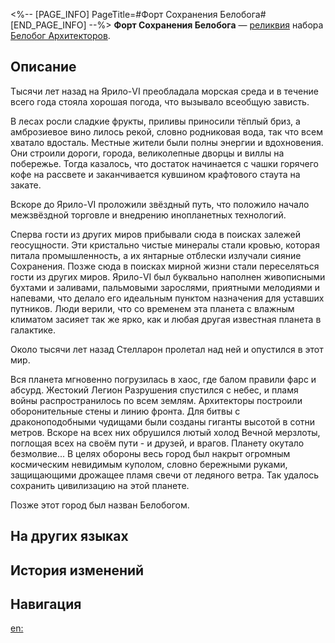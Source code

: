 <%-- [PAGE_INFO]
PageTitle=#Форт Сохранения Белобога#
[END_PAGE_INFO] --%>
{{Реликвия Инфобокс
|id          = 63045
|Изображение = Предмет Форт Сохранения Белобога.png
|Набор       = Белобог Архитекторов
|Предмет     = Планарная сфера
|Упоминания  = 
}}
{{Описание|Внутри запечатана самая популярная достопримечательность Административного района в Белобоге - Монумент вечнозимья. Люди, проходящие мимо этого памятника, всегда чувствуют на себе его согревающий и оберегающий взгляд.}}
'''Форт Сохранения Белобога''' — [[реликвия]] набора [[Белобог Архитекторов]].

==Описание==
Тысячи лет назад на Ярило-VI преобладала морская среда и в течение всего года стояла хорошая погода, что вызывало всеобщую зависть.

В лесах росли сладкие фрукты, приливы приносили тёплый бриз, а амброзиевое вино лилось рекой, словно родниковая вода, так что всем хватало вдосталь. Местные жители были полны энергии и вдохновения. Они строили дороги, города, великолепные дворцы и виллы на побережье. Тогда казалось, что достаток начинается с чашки горячего кофе на рассвете и заканчивается кувшином крафтового стаута на закате.

Вскоре до Ярило-VI проложили звёздный путь, что положило начало межзвёздной торговле и внедрению инопланетных технологий.

Сперва гости из других миров прибывали сюда в поисках залежей геосущности. Эти кристально чистые минералы стали кровью, которая питала промышленность, а их янтарные отблески излучали сияние Сохранения. Позже сюда в поисках мирной жизни стали переселяться гости из других миров. Ярило-VI был буквально наполнен живописными бухтами и заливами, пальмовыми зарослями, приятными мелодиями и напевами, что делало его идеальным пунктом назначения для уставших путников. Люди верили, что со временем эта планета с влажным климатом засияет так же ярко, как и любая другая известная планета в галактике.

Около тысячи лет назад Стелларон пролетал над ней и опустился в этот мир.

Вся планета мгновенно погрузилась в хаос, где балом правили фарс и абсурд. Жестокий Легион Разрушения спустился с небес, и пламя войны распространилось по всем землям. Архитекторы построили оборонительные стены и линию фронта. Для битвы с драконоподобными чудищами были созданы гиганты высотой в сотни метров. Вскоре на всех них обрушился лютый холод Вечной мерзлоты, поглощая всех на своём пути - и друзей, и врагов. Планету окутало безмолвие... В целях обороны весь город был накрыт огромным космическим невидимым куполом, словно бережными руками, защищающими дрожащее пламя свечи от ледяного ветра. Так удалось сохранить цивилизацию на этой планете.

Позже этот город был назван Белобогом.

==На других языках==
{{На других языках
|en   = Belobog's Fortress of Preservation
|zhs  = 贝洛伯格的存护堡垒
|zht  = 貝洛伯格的存護堡壘
|ja   = ベロブルグの{{Rubi|存護|そんご}}の{{Rubi|砦|とりで}}
|ko   = 벨로보그 보존의 보루
|es   = Fortaleza de la Conservación de Belobog
|fr   = Forteresse de la Préservation de Belobog
|ru   = Форт Сохранения Белобога
|th   = Belobog's Fortress of Preservation
|vi   = Pháo Đài Bảo Hộ Belobog
|de   = Belobogs Festung der Bewahrung
|id   = Belobog's Fortress of Preservation
|pt   = Fortaleza da Preservação de Belobog
}}

==История изменений==
{{История изменений|3.5}}

==Навигация==
{{Набор Реликвий Навбокс|Белобог Архитекторов}}

[[en:]]